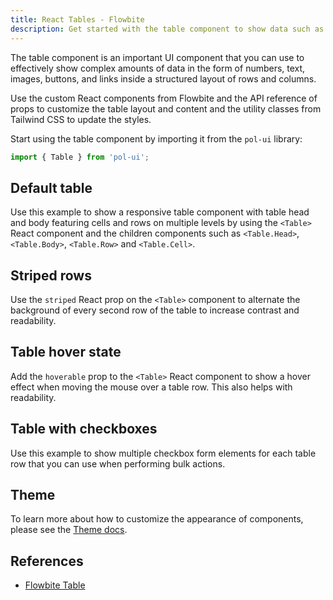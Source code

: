 ```yaml
---
title: React Tables - Flowbite
description: Get started with the table component to show data such as text, numbers, images, and links using a structured set of data based on rows and columns based on React
---
```


The table component is an important UI component that you can use to effectively show complex amounts of data in the form of numbers, text, images, buttons, and links inside a structured layout of rows and columns.

Use the custom React components from Flowbite and the API reference of props to customize the table layout and content and the utility classes from Tailwind CSS to update the styles.

Start using the table component by importing it from the `pol-ui` library:

```jsx
import { Table } from 'pol-ui';
```

## Default table

Use this example to show a responsive table component with table head and body featuring cells and rows on multiple levels by using the `<Table>` React component and the children components such as `<Table.Head>`, `<Table.Body>`, `<Table.Row>` and `<Table.Cell>`.

<Example name="table.root" />

## Striped rows

Use the `striped` React prop on the `<Table>` component to alternate the background of every second row of the table to increase contrast and readability.

<Example name="table.striped" />

## Table hover state

Add the `hoverable` prop to the `<Table>` React component to show a hover effect when moving the mouse over a table row. This also helps with readability.

<Example name="table.hover" />

## Table with checkboxes

Use this example to show multiple checkbox form elements for each table row that you can use when performing bulk actions.

<Example name="table.withCheckboxes" />

## Theme

To learn more about how to customize the appearance of components, please see the [Theme docs](/docs/customize/theme).

<Theme name="table" />

## References

- [Flowbite Table](https://flowbite.com/docs/components/tables/)
